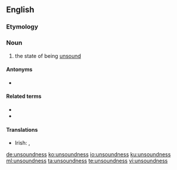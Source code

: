 ==English==

===Etymology===
{{confix|un|sound|ness|lang=en}}

===Noun===
{{en-noun|~|es}}

# the state of being [[unsound]]

====Antonyms====
* {{l|en|soundness}}

====Related terms====
* {{l|en|sound}}
* {{l|en|unsound}}

====Translations====
{{trans-top|the state of being unsound}}
* Irish: {{t|ga|fabht|m}}, {{t|ga|fabhtacht|f}}
{{trans-mid}}
{{trans-bottom}}

[[de:unsoundness]]
[[ko:unsoundness]]
[[io:unsoundness]]
[[ku:unsoundness]]
[[ml:unsoundness]]
[[ta:unsoundness]]
[[te:unsoundness]]
[[vi:unsoundness]]